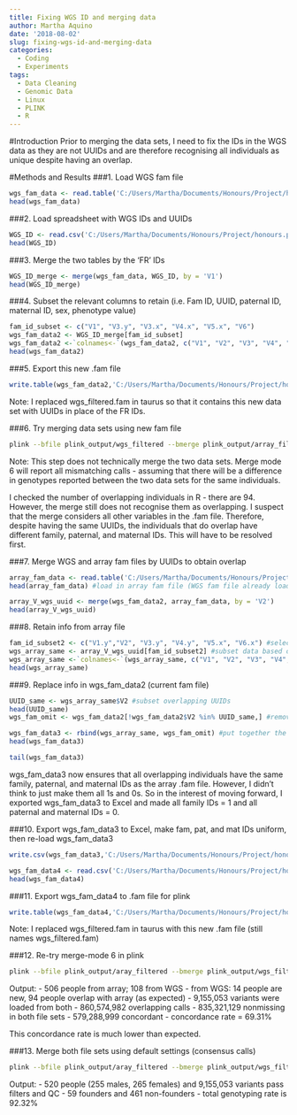 ```yaml
---
title: Fixing WGS ID and merging data
author: Martha Aquino
date: '2018-08-02'
slug: fixing-wgs-id-and-merging-data
categories:
  - Coding
  - Experiments
tags:
  - Data Cleaning
  - Genomic Data
  - Linux
  - PLINK
  - R
---
```


#Introduction
Prior to merging the data sets, I need to fix the IDs in the WGS data as they are not UUIDs and are therefore recognising all individuals as unique despite having an overlap. 


#Methods and Results
###1. Load WGS fam file
```r
wgs_fam_data <- read.table('C:/Users/Martha/Documents/Honours/Project/honours.project/Data/plink_output/wgs_filtered.fam', header = F)
head(wgs_fam_data)
```

###2. Load spreadsheet with WGS IDs and UUIDs
```r
WGS_ID <- read.csv('C:/Users/Martha/Documents/Honours/Project/honours.project/Data/WGS_ID_mapping.csv', header =F)
head(WGS_ID)
```

###3. Merge the two tables by the 'FR' IDs
```r
WGS_ID_merge <- merge(wgs_fam_data, WGS_ID, by = 'V1')
head(WGS_ID_merge)
```

###4. Subset the relevant columns to retain (i.e. Fam ID, UUID, paternal ID, maternal ID, sex, phenotype value)
```r
fam_id_subset <- c("V1", "V3.y", "V3.x", "V4.x", "V5.x", "V6")
wgs_fam_data2 <- WGS_ID_merge[fam_id_subset]
wgs_fam_data2 <-`colnames<-`(wgs_fam_data2, c("V1", "V2", "V3", "V4", "V5", "V6"))
head(wgs_fam_data2)
```

###5. Export this new .fam file 
```r
write.table(wgs_fam_data2,'C:/Users/Martha/Documents/Honours/Project/honours.project/Data/plink_output/wgs_filtered.fam', row.names = F, col.names = F, quote = F)
```
Note: I replaced wgs_filtered.fam in taurus so that it contains this new data set with UUIDs in place of the FR IDs. 

###6. Try merging data sets using new fam file
```bash
plink --bfile plink_output/wgs_filtered --bmerge plink_output/array_filtered.bed plink_output/array_filtered.bim plink_output/array_filtered.fam --merge-mode 6 --out plink_output/merge_mode6_filtered
```

Note: This step does not technically merge the two data sets. Merge mode 6 will report all mismatching calls - assuming that there will be a difference in genotypes reported between the two data sets for the same individuals. 

I checked the number of overlapping individuals in R - there are 94. However, the merge still does not recognise them as overlapping. I suspect that the merge considers all other variables in the .fam file. Therefore, despite having the same UUIDs, the individuals that do overlap have different family, paternal, and maternal IDs. This will have to be resolved first. 

###7. Merge WGS and array fam files by UUIDs to obtain overlap
```r
array_fam_data <- read.table('C:/Users/Martha/Documents/Honours/Project/honours.project/Data/plink_output/array_filtered.fam', header = F)
head(array_fam_data) #load in array fam file (WGS fam file already loaded)

array_V_wgs_uuid <- merge(wgs_fam_data2, array_fam_data, by = 'V2')
head(array_V_wgs_uuid)
```

###8. Retain info from array file
```r
fam_id_subset2 <- c("V1.y","V2", "V3.y", "V4.y", "V5.x", "V6.x") #select desired columns
wgs_array_same <- array_V_wgs_uuid[fam_id_subset2] #subset data based on selected columns
wgs_array_same <-`colnames<-`(wgs_array_same, c("V1", "V2", "V3", "V4", "V5", "V6")) #rename columns to match
head(wgs_array_same)
```

###9. Replace info in wgs_fam_data2 (current fam file)
```r
UUID_same <- wgs_array_same$V2 #subset overlapping UUIDs
head(UUID_same)
wgs_fam_omit <- wgs_fam_data2[!wgs_fam_data2$V2 %in% UUID_same,] #remove data for individuals with the same UUID (ie overlapping indivs are omitted)

wgs_fam_data3 <- rbind(wgs_array_same, wgs_fam_omit) #put together the overlapping and non-overlapping indivs
head(wgs_fam_data3)
```

```r
tail(wgs_fam_data3)
```

wgs_fam_data3 now ensures that all overlapping individuals have the same family, paternal, and maternal IDs as the array .fam file. However, I didn't think to just make them all 1s and 0s. So in the interest of moving forward, I exported wgs_fam_data3 to Excel and made all family IDs = 1 and all paternal and maternal IDs = 0. 

###10. Export wgs_fam_data3 to Excel, make fam, pat, and mat IDs uniform, then re-load wgs_fam_data3
```r
write.csv(wgs_fam_data3,'C:/Users/Martha/Documents/Honours/Project/honours.project/Data/plink_output/wgs_filtered.csv', row.names = F, quote = F, col.names = F)

wgs_fam_data4 <- read.csv('C:/Users/Martha/Documents/Honours/Project/honours.project/Data/plink_output/wgs_filtered.csv') #this now contains same fam, pat, and mat IDs as array .fam file
head(wgs_fam_data4)
```

###11. Export wgs_fam_data4 to .fam file for plink
```r
write.table(wgs_fam_data4,'C:/Users/Martha/Documents/Honours/Project/honours.project/Data/plink_output/wgs_filtered.fam', row.names = F, quote = F, col.names = F)
```
Note: I replaced wgs_filtered.fam in taurus with this new .fam file (still names wgs_filtered.fam)

###12. Re-try merge-mode 6 in plink
```bash
plink --bfile plink_output/aray_filtered --bmerge plink_output/wgs_filtered.bed plink_output/wgs_filtered.bim plink_output/wgs_filtered.fam --merge-mode 6 --out plink_output/merge_mode6_filtered
```

Output: 
   - 506 people from array; 108 from WGS
   - from WGS: 14 people are new, 94 people overlap with array (as expected)
   - 9,155,053 variants were loaded from both 
   - 860,574,982 overlapping calls
   - 835,321,129 nonmissing in both file sets
   - 579,288,999 concordant
   - concordance rate = 69.31%

This concordance rate is much lower than expected. 

###13. Merge both file sets using default settings (consensus calls)
```bash
plink --bfile plink_output/aray_filtered --bmerge plink_output/wgs_filtered.bed plink_output/wgs_filtered.bim plink_output/wgs_filtered.fam --make-bed --out plink_output/filtered_merge
```

Output: 
  - 520 people (255 males, 265 females) and 9,155,053 variants pass filters and QC
  - 59 founders and 461 non-founders
  - total genotyping rate is 92.32%